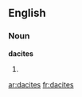 ==English==

===Noun===
'''dacites'''

# {{plural of|[[dacite]]}}

{{anagrams:en/acdeist}}
[[ar:dacites]]
[[fr:dacites]]